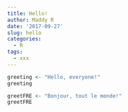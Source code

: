 ```yaml
---
title: Hello!
author: Maddy R
date: '2017-09-27'
slug: hello
categories:
  - R
tags:
  - xxx
---
```


```r
greeting <- "Hello, everyone!"
greeting
```

```r
greetFRE <- "Bonjour, tout le monde!"
greetFRE
```

